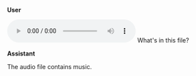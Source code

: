 **User**

<audio controls>
    <source src="/audio/music.mp3" type="audio/mp3"/>
    Your browser does not support the audio element.
</audio>
What's in this file?

**Assistant**

The audio file contains music.